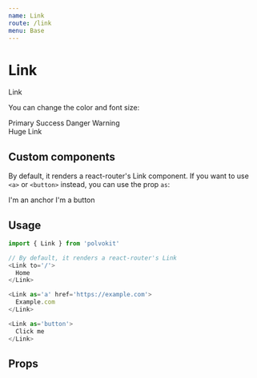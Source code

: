 ```yaml
---
name: Link
route: /link
menu: Base
---
```



# Link

<Playground>
  <MemoryRouter>
    <Link to='/'>Link</Link>
  </MemoryRouter>
</Playground>

You can change the color and font size:

<Playground>
  <MemoryRouter>
    <div>
      <Link to='/'>Primary</Link>
      <Link to='/' color='success'>Success</Link>
      <Link to='/' color='danger'>Danger</Link>
      <Link to='/' color='warning'>Warning</Link>
      <div style={{ marginTop: 30 }}>
        <Link to='/' fontSize='24px'>
          Huge Link
        </Link>
      </div>
    </div>
  </MemoryRouter>
</Playground>

## Custom components

By default, it renders a react-router's Link component.
If you want to use `<a>` or `<button>` instead, you can use
the prop `as`:

<Playground>
  <Link as='a' href='#'>
    I'm an anchor
  </Link>
  <Link as='button'>
    I'm a button
  </Link>
</Playground>

## Usage

```js
import { Link } from 'polvokit'

// By default, it renders a react-router's Link
<Link to='/'>
  Home
</Link>

<Link as='a' href='https://example.com'>
  Example.com
</Link>

<Link as='button'>
  Click me
</Link>
```

## Props

<Props of={Link} />
